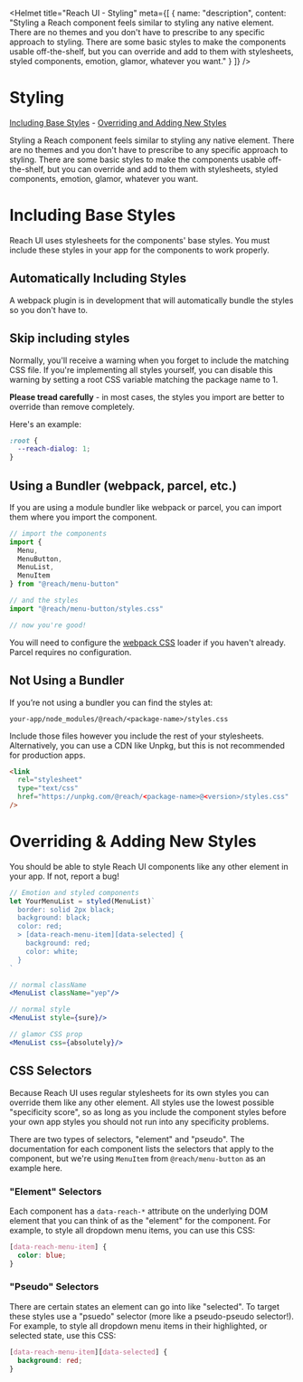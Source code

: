 
<Helmet
  title="Reach UI - Styling"
  meta={[
    {
      name: "description",
      content: "Styling a Reach component feels similar to styling any native element. There are no themes and you don't have to prescribe to any specific approach to styling. There are some basic styles to make the components usable off-the-shelf, but you can override and add to them with stylesheets, styled components, emotion, glamor, whatever you want."
    }
  ]}
/>

# Styling

[Including Base Styles](#including-base-styles) - 
[Overriding and Adding New Styles](#overriding--adding-new-styles)

Styling a Reach component feels similar to styling any native element. There are no themes and you don't have to prescribe to any specific approach to styling. There are some basic styles to make the components usable off-the-shelf, but you can override and add to them with stylesheets, styled components, emotion, glamor, whatever you want.  

# Including Base Styles

Reach UI uses stylesheets for the components' base styles. You must include these styles in your app for the components to work properly.

## Automatically Including Styles

A webpack plugin is in development that will automatically bundle the styles so you don't have to.

## Skip including styles

Normally, you'll receive a warning when you forget to include the matching CSS file. If you're implementing all styles yourself, you can disable this warning by setting a root CSS variable matching the package name to 1.

**Please tread carefully** - in most cases, the styles you import are better to override than remove completely.

Here's an example:

```css
:root {
  --reach-dialog: 1;
}
```

## Using a Bundler (webpack, parcel, etc.)

If you are using a module bundler like webpack or parcel, you can import them where you import the component.

```jsx
// import the components
import {
  Menu,
  MenuButton,
  MenuList,
  MenuItem
} from "@reach/menu-button"

// and the styles
import "@reach/menu-button/styles.css"

// now you're good!
```

You will need to configure the [webpack CSS](https://webpack.js.org/loaders/css-loader) loader if you haven't already. Parcel requires no configuration.

## Not Using a Bundler

If you’re not using a bundler you can find the styles at:

`your-app/node_modules/@reach/<package-name>/styles.css`

Include those files however you include the rest of your stylesheets.  Alternatively, you can use a CDN like Unpkg, but this is not recommended for production apps.

```html
<link
  rel="stylesheet"
  type="text/css"
  href="https://unpkg.com/@reach/<package-name>@<version>/styles.css"
/>
```

# Overriding &amp; Adding New Styles

You should be able to style Reach UI components like any other element in your app. If not, report a bug!

```jsx
// Emotion and styled components
let YourMenuList = styled(MenuList)`
  border: solid 2px black;
  background: black;
  color: red;
  > [data-reach-menu-item][data-selected] {
    background: red;
    color: white;
  }
`

// normal className
<MenuList className="yep"/>

// normal style
<MenuList style={sure}/>

// glamor CSS prop
<MenuList css={absolutely}/>
```


## CSS Selectors

Because Reach UI uses regular stylesheets for its own styles you can override them like any other element. All styles use the lowest possible "specificity score", so as long as you include the component styles before your own app styles you should not run into any specificity problems.

There are two types of selectors, "element" and "pseudo". The documentation for each component lists the selectors that apply to the component, but we're using `MenuItem` from `@reach/menu-button` as an example here.

### "Element" Selectors

Each component has a `data-reach-*` attribute on the underlying DOM element that you can think of as the "element" for the component. For example, to style all dropdown menu items, you can use this CSS:

```css
[data-reach-menu-item] {
  color: blue;
}
```

### "Pseudo" Selectors

There are certain states an element can go into like "selected". To target these styles use a "psuedo" selector (more like a pseudo-pseudo selector!). For example, to style all dropdown menu items in their highlighted, or selected state, use this CSS:

```css
[data-reach-menu-item][data-selected] {
  background: red;
}
```



